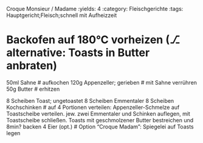 Croque Monsieur / Madame
:yields: 4
:category: Fleischgerichte
:tags: Hauptgericht;Fleisch;schnell mit Aufheizzeit

# Backofen auf 180°C vorheizen (⎇ alternative: Toasts in Butter anbraten)

50ml Sahne
# aufkochen
120g Appenzeller; gerieben
# mit Sahne verrühren
50g Butter # erhitzen

8 Scheiben Toast; ungetoastet
8 Scheiben Emmentaler
8 Scheiben Kochschinken
# auf 4 Portionen verteilen: Appenzeller-Schmelze auf Toastscheibe verteilen. jew. zwei Emmentaler und Schinken auflegen, mit Toastscheibe schließen.
  Toasts mit geschmolzener Butter bestreichen und 8min? backen
4 Eier (opt.)
# Option "Croque Madam": Spiegelei auf Toasts legen


